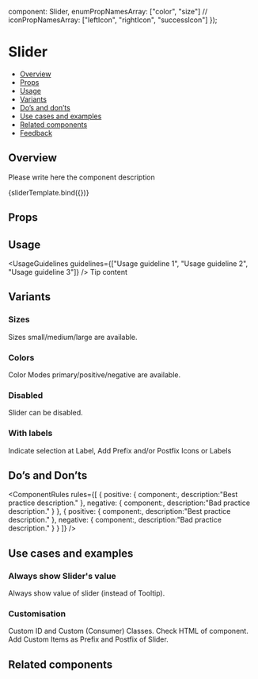 
  component: Slider,
  enumPropNamesArray: ["color", "size"]
  // iconPropNamesArray: ["leftIcon", "rightIcon", "successIcon"]
});

<Meta title="Components/Slider/Slider" component={Slider} argTypes={argTypes} />

<!--- Component template -->


<!--- Component documentation -->

# Slider

- [Overview](#overview)
- [Props](#props)
- [Usage](#usage)
- [Variants](#variants)
- [Do’s and don’ts](#dos-and-donts)
- [Use cases and examples](#use-cases-and-examples)
- [Related components](#related-components)
- [Feedback](#feedback)

## Overview

Please write here the component description

<Canvas>
  <Story name="Overview" args={{}}>
    {sliderTemplate.bind({})}
  </Story>
</Canvas>

## Props

<ArgsTable of={Slider} />

## Usage

<UsageGuidelines guidelines={["Usage guideline 1", "Usage guideline 2", "Usage guideline 3"]} />
<Tip title="Not what you were looking for?">Tip content</Tip>

## Variants

### Sizes

Sizes small/medium/large are available.

<Canvas>
  <Story name="Sizes">
    <Slider size={Slider.sizes.SMALL} valueDefault={12} />
    <Slider size={Slider.sizes.MEDIUM} valueDefault={24} />
    <Slider size={Slider.sizes.LARGE} valueDefault={35} />
  </Story>
</Canvas>

### Colors

Color Modes primary/positive/negative are available.

<Canvas>
  <Story name="Colors">
    <Slider color={Slider.colors.POSITIVE} valueDefault={34} size={Slider.sizes.MEDIUM} />
    <Slider color={Slider.colors.NEGATIVE} valueDefault={55} size={Slider.sizes.MEDIUM} />
    <Slider color={Slider.colors.PRIMARY} valueDefault={12} size={Slider.sizes.MEDIUM} />
  </Story>
</Canvas>

### Disabled

Slider can be disabled.

<Canvas>
  <Story name="Disabled">
    <Slider disabled={true} valueDefault={24} color={Slider.colors.POSITIVE} size={Slider.sizes.MEDIUM} />
    <Slider disabled={true} color={Slider.colors.NEGATIVE} size={Slider.sizes.MEDIUM} />
    <Slider disabled={true} valueDefault={55} color={Slider.colors.PRIMARY} size={Slider.sizes.MEDIUM} />
  </Story>
</Canvas>

### With labels

Indicate selection at Label, Add Prefix and/or Postfix Icons or Labels

<Canvas>
  <Story name="WithLabels" decorators={[VerticalStories]}>
    <Slider indicateSelection={true} valueDefault={12} size={Slider.sizes.SMALL} />
    <Slider prefix={{ icon: Sound }} indicateSelection={true} valueDefault={70} size={Slider.sizes.SMALL} />
    <Slider prefix={{ icon: Video }} postfix={{ icon: Sound }} valueDefault={45} size={Slider.sizes.MEDIUM} />
    <Slider prefix="Vol" indicateSelection={true} valueDefault={0} size={Slider.sizes.LARGE} />
  </Story>
</Canvas>

## Do’s and Don’ts
<ComponentRules
  rules={[
    {
      positive: {
        component:<Slider />,
        description:"Best practice description."
      },
      negative: {
        component:<Slider />,
        description:"Bad practice description."
      }
    },
     {
      positive: {
        component:<Slider />,
        description:"Best practice description."
      },
      negative: {
        component:<Slider />,
        description:"Bad practice description."
      }
    }
  ]}
/>

## Use cases and examples

### Always show Slider's value

Always show value of slider (instead of Tooltip).

<Canvas>
  <Story name="ShowValue">
    <Slider showValue={true} valueDefault={12} size={Slider.sizes.SMALL} />
    <Slider showValue={true} valueDefault={55} size={Slider.sizes.MEDIUM} />
    <Slider showValue={true} valueDefault={89} size={Slider.sizes.LARGE} />
  </Story>
</Canvas>

### Customisation

Custom ID and Custom (Consumer) Classes. Check HTML of component.
Add Custom Items as Prefix and Postfix of Slider.

<Canvas>
  <Story name="Customisation">
    <Slider
      id="my-app-slider"
      className="my-main-super-class"
      classNameBase="slide-me"
      valueDefault={19}
      size={Slider.sizes.MEDIUM}
    />
  </Story>
</Canvas>

## Related components

<RelatedComponents componentsNames={[]} />
